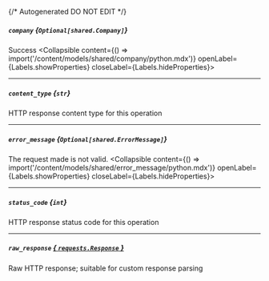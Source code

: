 {/* Autogenerated DO NOT EDIT  */}

##### `company` *{`Optional[shared.Company]`}*
Success
<Collapsible content={() => import('/content/models/shared/company/python.mdx')} openLabel={Labels.showProperties} closeLabel={Labels.hideProperties}>
</Collapsible>

---
##### `content_type` *{`str`}*
HTTP response content type for this operation

---
##### `error_message` *{`Optional[shared.ErrorMessage]`}*
The request made is not valid.
<Collapsible content={() => import('/content/models/shared/error_message/python.mdx')} openLabel={Labels.showProperties} closeLabel={Labels.hideProperties}>
</Collapsible>

---
##### `status_code` *{`int`}*
HTTP response status code for this operation

---
##### `raw_response` [*{ `requests.Response` }*](https://requests.readthedocs.io/en/latest/api/#requests.Response)
Raw HTTP response; suitable for custom response parsing



